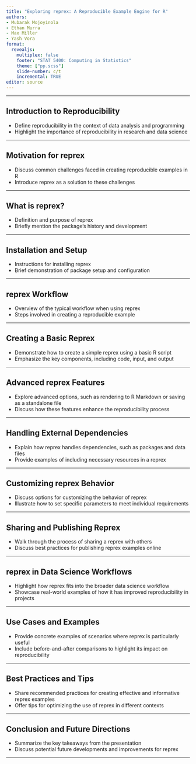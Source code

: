 ```yaml
---
title: "Exploring reprex: A Reproducible Example Engine for R"
authors:
- Mubarak Mojoyinola
- Ethan Murra
- Max Miller
- Yash Vora
format: 
  revealjs:
    multiplex: false
    footer: "STAT 5400: Computing in Statistics"
    theme: ["pp.scss"]
    slide-number: c/t
    incremental: TRUE
editor: source
---
```



---

## Introduction to Reproducibility

- Define reproducibility in the context of data analysis and programming
- Highlight the importance of reproducibility in research and data science

---

## Motivation for reprex

- Discuss common challenges faced in creating reproducible examples in R
- Introduce reprex as a solution to these challenges

---

## What is reprex?

- Definition and purpose of reprex
- Briefly mention the package's history and development

---

## Installation and Setup

- Instructions for installing reprex
- Brief demonstration of package setup and configuration

---

## reprex Workflow

- Overview of the typical workflow when using reprex
- Steps involved in creating a reproducible example

---

## Creating a Basic Reprex

- Demonstrate how to create a simple reprex using a basic R script
- Emphasize the key components, including code, input, and output

---

## Advanced reprex Features

- Explore advanced options, such as rendering to R Markdown or saving as a standalone file
- Discuss how these features enhance the reproducibility process

---

## Handling External Dependencies

- Explain how reprex handles dependencies, such as packages and data files
- Provide examples of including necessary resources in a reprex

---

## Customizing reprex Behavior

- Discuss options for customizing the behavior of reprex
- Illustrate how to set specific parameters to meet individual requirements

---

## Sharing and Publishing Reprex

- Walk through the process of sharing a reprex with others
- Discuss best practices for publishing reprex examples online

---

## reprex in Data Science Workflows

- Highlight how reprex fits into the broader data science workflow
- Showcase real-world examples of how it has improved reproducibility in projects

---

## Use Cases and Examples

- Provide concrete examples of scenarios where reprex is particularly useful
- Include before-and-after comparisons to highlight its impact on reproducibility

---

## Best Practices and Tips

- Share recommended practices for creating effective and informative reprex examples
- Offer tips for optimizing the use of reprex in different contexts

---

## Conclusion and Future Directions

- Summarize the key takeaways from the presentation
- Discuss potential future developments and improvements for reprex

---
